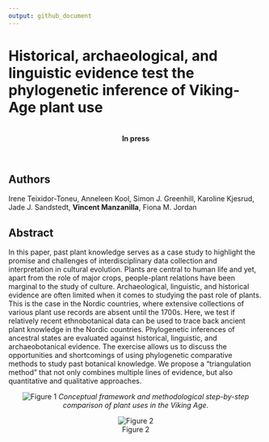 ```yaml
---
output: github_document
---
```



# Historical, archaeological, and linguistic evidence test the phylogenetic inference of Viking-Age plant use


<br>
<center>
**In press**
</center>
<br>

## Authors

Irene Teixidor-Toneu, Anneleen Kool, Simon J. Greenhill, Karoline
Kjesrud, Jade J. Sandstedt, **Vincent Manzanilla**, Fiona M. Jordan

## Abstract

In this paper, past plant knowledge serves as a case study to highlight the promise and challenges of interdisciplinary data collection and interpretation in cultural evolution. Plants are central to human life and yet, apart from the role of major crops, people-plant relations have been marginal to the study of culture. Archaeological, linguistic, and historical evidence are often limited when it comes to studying the past role of plants. This is the case in the Nordic countries, where extensive collections of various plant use records are absent until the 1700s. Here, we test if relatively recent ethnobotanical data can be used to trace back ancient plant knowledge in the Nordic countries. Phylogenetic inferences of ancestral states are evaluated against historical, linguistic, and archaeobotanical evidence. The exercise allows us to discuss the opportunities and shortcomings of using phylogenetic comparative methods to study past botanical knowledge. We propose a “triangulation method” that not only combines multiple lines of evidence, but also quantitative and qualitative approaches. 

<center>
![Figure 1](https://github.com/vincentmanz/scientific_articles/blob/main/Vikings/Figure%201.png)
*Conceptual framework and methodological step-by-step comparison of plant uses in the Viking Age.*
</center>


<center>
![Figure 2](https://github.com/vincentmanz/scientific_articles/blob/main/Vikings/Figure%202.png)
</center>

